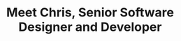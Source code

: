---
slug: meet-chris-d-macrae
title: Meet Chris, Senior Software Designer and Developer
description: An interview that is part of a series of profiles showcasing Prince Edward Island’s IT remote workers
firstName: Chris
lastName: MacRae
photo: /images/profiles/chris-d-macrae.png
pubDate: 01/27/2023
---
